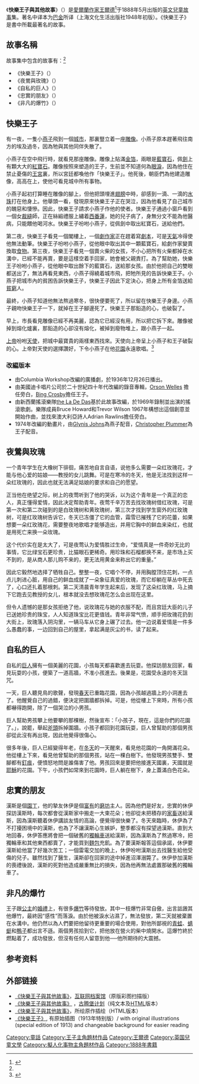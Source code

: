 《'''快樂王子與其他故事'''》（{{lang-en|《The Happy Prince and Other Tales》}}）是[[愛爾蘭|愛爾蘭]][[作家|作家]][[王爾德|王爾德]]<ref name=":0">{{Cite web|title=快樂王子與他的情人，唯美主義的犧牲者|url=https://mummumzine.com/2017/03/23/oscarwilde/|accessdate=2019-09-15|date=2017-03-23|work=Mummum Zine|language=zh-TW|archive-date=2020-11-26|archive-url=https://web.archive.org/web/20201126161714/https://mummumzine.com/2017/03/23/oscarwilde/|dead-url=no}}</ref>于1888年5月出版的[[英文|英文]][[童话|兒童故事]]集。著名中译本为[[巴金|巴金]]所译（上海文化生活出版社1948年初版）。《快樂王子》是書中所載最著名的故事。

==故事名稱==
故事集中包含的故事有：<ref name=":0" />
*《快樂王子》（{{lang|en|''The Happy Prince''}}）
*《夜鶯與玫瑰》（{{lang|en|''The Nightingale and the Rose''}}）
*《自私的巨人》（{{lang|en|''The Selfish Giant''}}）
*《忠實的朋友》（{{lang|en|''The Devoted Friend''}}）
*《非凡的爆竹》（{{lang|en|''The Remarkable Rocket''}}）

== 快樂王子 ==
有一夜，一隻小[[燕子|燕子]]飛到一個[[城市|城市]]，那裏豎立着一座[[雕像|雕像]]。小燕子原本趕著飛往南方的埃及過冬，因為牠與其他同伴失散了。

小燕子在空中飛行時，就看見那座雕像。雕像上貼滿[[金箔|金箔]]，兩眼是[[藍寶石|藍寶石]]，佩[[劍|劍]]上有顆大大的[[紅寶石|紅寶石]]。雕像按照來塑造的王子，生前並不知道何為[[眼淚|眼淚]]，因為他住在禁止憂傷的[[王宮|王宮]]裏，所以宮廷都喚他作「快樂王子」。他死後，朝臣們為他建造雕像，高高在上，使他可看見城中所有事物。

小燕子起初打算睡在雕像的腳上，但他把頭埋進[[翅膀|翅膀]]中時，卻感到一滴、一滴的[[水珠|水珠]]打在他身上。他舉頭一看，發現原來快樂王子正在哭泣，因為他看見了自己城市的醜惡和悽慘。因此，快樂王子請求小燕子作他的使者。快樂王子通過小窗戶看到一個女[[裁縫|裁縫]]師，正在絲緞禮服上繡着[[西番蓮|西番蓮]]，她的兒子病了，身無分文不能為他醫病，只能餵他喝河水。快樂王子吩咐小燕子，從佩劍中取出紅寶石，送給他們。

第二夜，快樂王子看見一個閣樓上，一個[[劇作家|劇作家]]正在趕着寫[[劇本|劇本]]，可是[[天氣|天氣]]冷得使他無法動筆。快樂王子吩咐小燕子，從他眼中取出其中一顆藍寶石，給劇作家變賣換取[[食物|食物]]。第三夜，快樂王子看見一個賣火柴的女孩，不小心把所有火柴都掉在水溝中，已經不能再賣，要是這樣空着手回家，她會被父親責打。為了幫助她，快樂王子吩咐小燕子，從他眼中取出餘下的藍寶石，送給那女孩。由於他把自己的雙眼都送出了，無法再看見東西，小燕子得繞着城市飛，把牠所見的告訴快樂王子。小燕子把城市內的貧困告訴快樂王子，快樂王子因此下定決心，把身上所有金箔送給[[貧窮|貧窮]]人。

最終，小燕子知道他無法熬過寒冬，很快便要死了，所以留在快樂王子身邊。小燕子親吻快樂王子一下，就掉在王子腳邊死了。快樂王子那鉛造的心，也破裂了。

早上，市長看見雕像已經不再美麗，認為它已經沒有用，所以把它拆下來。雕像被掉到熔化爐裏，那鉛造的心卻沒有熔化，被掉到廢物堆上，跟小燕子一起。

[[上帝|上帝]]吩咐[[天使|天使]]，把城中最寶貴的兩樣東西找來。天使向上帝呈上小燕子和王子破裂的心。上帝對天使的選擇讚好，下令小燕子在他[[花園|花園]]永遠歌唱。<ref>{{Cite web|title=快乐王子_王尔德童话选_奥斯卡·王尔德 小说在线阅读|url=https://www.kanunu8.com/book4/10141/225347.html|accessdate=2019-09-15|work=www.kanunu8.com|archive-date=2017-06-21|archive-url=https://web.archive.org/web/20170621114932/http://www.kanunu8.com/book4/10141/225347.html|dead-url=no}}</ref>

=== 改編版本 ===
* 由Columbia Workshop改編的廣播劇，於1936年12月26日播出。
* 由美國迪卡唱片公司於二十世紀四十年代改編的錄音專輯，[[Orson_Welles|Orson Welles]] 擔任旁白，[[Bing_Crosby|Bing Crosby]]擔任王子。
* 由新西蘭搖滾樂隊[[the_La_De_Das|the La De Das]]基於此故事改編，於1969年錄制並出演的搖滾歌劇。樂隊成員Bruce Howard和Trevor Wilson 1967年構想出這個創意並開始作曲，並找來澳大利亞詩人Adrian Rawlins擔任旁白。
* 1974年改編的動畫片，由[[Glynis_Johns|Glynis Johns]]為燕子配音，[[Christopher_Plummer|Christopher Plummer]]為王子配音。

== 夜鶯與玫瑰==
一个青年学生在大橡树下徘徊，痛苦地自言自语，说他多么需要一朵红玫瑰花，才能与他心爱的姑娘——教授的女儿跳舞。可是在寒冷的冬天，他是无法找到这样一朵红玫瑰的，因此也就无法满足姑娘的要求和自己的愿望。

正当他在绝望之际，树上的夜莺听到了他的哭诉，以为这个青年是一个真正的恋人，真正懂得爱情，因此决定帮助青年。夜莺千辛万苦去找玫瑰树借红玫瑰，可是第一次和第二次碰到的是白玫瑰树和黄玫瑰树，第三次才找到学生窗外的红玫瑰树，可是红玫瑰树告诉它，冬天已冻僵了它的血管，霜雪已摧残了它的花蕾，如果想要一朵红玫瑰花，需要整夜地歌唱才能够造出，并用它胸中的鲜血来染红，也就是用死亡来换一朵玫瑰。

这个代价实在是太大了，可是夜莺认为爱情胜过生命，“爱情真是一件奇妙无比的事情，它比绿宝石更珍贵，比猫眼石更稀奇。用珍珠和石榴都换不来，是市场上买不到的，是从商人那儿购不来的，更无法用黄金来称出它的重量。”

因此它毅然地选择了牺牲自己。整整一夜，它唱个不停，并用胸膛顶住花刺，一点点儿刺进心脏，用自己的鲜血成就了一朵象征真爱的玫瑰，而它却躺在草丛中死去了，心口还扎着那根刺。第二天清晨青年学生起来后，发现了这朵红玫瑰，马上摘下它跑去见教授的女儿，根本就没去想玫瑰花怎么会出现在这里。

但令人遗憾的是那女孩拒绝了他，说玫瑰花与她的衣服不配，而且宫廷大臣的儿子已送她珍贵的珠宝，人人知道珠宝比花更值钱。青年非常气愤，顺手把玫瑰花扔到大街上，玫瑰落入阴沟里，一辆马车从它身上碾了过去。他一边说着爱情是一件多么愚蠢的事，一边回到自己的屋里，拿起满是灰尘的书，读了起来。

== 自私的巨人 ==
自私的[[巨人|巨人]]擁有一個美麗的花園，小孩每天都喜歡進去玩耍。他探訪朋友回家，看見玩耍的小孩，便築了一道高牆，不准小孩進去。後果是，花園受永遠的冬天詛咒。

一天，巨人聽見鳥的歌聲，發現[[春天|春天]]已重臨花園，因為小孩越過牆上的小洞進去了。他醒覺自己的過錯，便決定把圍牆都拆掉。可是，他從樓上下來時，所有小孩都嚇得跑開，除了一個哭泣的小男孩。

巨人幫助男孩攀上他要攀的那棵樹，然後宣布：「小孩子，現在，這是你們的花園了。」，說罷，舉起[[斧頭|斧頭]]拆掉圍牆。小孩子都回到花園玩耍，巨人曾幫助的那個男孩卻從此沒有再出現，因此他覺得很傷心。

很多年後，巨人已經變得年老，在[[冬天|冬天]]的一天醒來，看見他花園的一角開滿花朵。他從樓上下來，看見他曾幫助的那個男孩，站在一棵白樹下。他發現男孩雙手、雙腳都有[[聖痕|釘痕]]，便憤怒地問是誰傷害了他。男孩回來是要把他接進天國裏，天國就是[[耶穌|耶穌]]的花園。下午，小孩們如常來到花園時，巨人躺在樹下，身上蓋滿白色花朵。

== 忠實的朋友 ==
漢斯是個[[園丁|園丁]]，他的摯友休伊是個[[富有|富有]]的[[磨坊|磨坊]]主人。因為他們是好友，忠實的休伊探訪漢斯時，每次都會從漢斯家中搬走一大束花朵；他卻從未把積存的[[家畜|家畜]]送給漢斯，因為漢斯聽着休伊講談友情的高論，便覺得很快樂了。冬天來臨時，休伊為了不打擾困境中的漢斯，也為了不讓漢斯心生嫉妒，整季都沒有探望過漢斯。直到大地回春，休伊答應將會把一個破舊的[[獨輪車|獨輪車]]送給漢斯，因為漢斯為了熬過寒冷，把獨輪車和其他東西都賣了，才能買到[[麵包|麵包]]充飢。為了要漢斯報答這個承諾，休伊要漢斯給他當了好幾次苦工；一個雷電交加的晚上，休伊吩咐漢斯出去找醫生給他受傷的兒子。雖然找到了醫生，漢斯卻在回家的途中掉進沼澤溺斃了。休伊參加漢斯的喪禮後說，漢斯的死對他造成嚴重無比的損失，因為他再無法處置那破舊的獨輪車了。

== 非凡的爆竹 ==
王子跟[[公主|公主]]的[[婚禮|婚禮]]上，有很多[[爆竹|爆竹]]等待發放。其中一枝爆竹非常自傲，出言詆譭其他爆竹，最終因“感性”而落淚。由於他被淚水沾濕了，無法發放，第二天就被棄置在水溝中。他仍然以為人們要把他留待更重要的場合使用，對他所鄙視的[[青蛙|青蛙]]、[[蜻蜓|蜻蜓]]和[[鴨子|鴨子]]都出言不遜。兩個男孩拾到它，把他放在營火的柴中燒開水。這爆竹終於燃點着了，成功發放，但沒有任何人留意到他──他所期待的大震撼。

== 参考资料 ==
<references />
== 外部链接 ==
{{Wikisourcelang|en|The Happy Prince and Other Tales}}
*[http://www.archive.org/search.php?query=title%3Athe%20happy%20prince%20and%20other%20tales%20AND%20mediatype%3Atexts 《快樂王子與其他故事》]，[[互联网档案馆|互联网档案馆]]（原版彩图扫描版）{{en}}
* [http://www.gutenberg.org/etext/902 《快樂王子與其他故事》] {{Wayback|url=http://www.gutenberg.org/etext/902 |date=20090924142817 }}，[[古腾堡计划|古腾堡计划]]（纯文本及[[HTML|HTML]]版本）{{en}}
* [https://web.archive.org/web/20070728132325/http://wilde.artpassions.net/ 《快樂王子與其他故事》]，{{link-en|查尔斯·罗宾逊|Charles Robinson (illustrator)}}所绘原作插绘（HTML版本）{{en}}
* [http://b00k.gr/files/recommended_book.php?lang=en&page=happy_prince&background=light 《快樂王子》 ], 有原始插图（1913年特别版）/ with original illustrations (special edition of 1913) and changeable background for easier reading 

{{DEFAULTSORT:Happy Prince and Other Tales, The}}
[[Category:童話|Category:童話]]
[[Category:王子主角題材作品|Category:王子主角題材作品]]
[[Category:王爾德|Category:王爾德]]
[[Category:英国兒童文學|Category:英国兒童文學]]
[[Category:擬人化事物主角題材作品|Category:擬人化事物主角題材作品]]
[[Category:1888年書籍|Category:1888年書籍]]